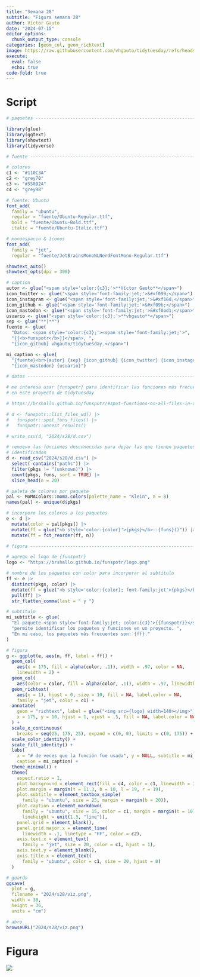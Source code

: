 ```yaml
---
title: "Semana 28"
subtitle: "Figura semana 28"
author: Víctor Gauto
date: "2024-07-15"
editor_options:
  chunk_output_type: console
categories: [geom_col, geom_richtext]
image: https://raw.githubusercontent.com/vhgauto/tidytuesday/refs/heads/main/2024/s28/viz.png
execute:
  eval: false
  echo: true
code-fold: true
---
```



# Script

```r

# paquetes ----------------------------------------------------------------

library(glue)
library(ggtext)
library(showtext)
library(tidyverse)

# fuente ------------------------------------------------------------------

# colores
c1 <- "#110C3A"
c2 <- "grey70"
c3 <- "#55092A"
c4 <- "grey98"

# fuente: Ubuntu
font_add(
  family = "ubuntu", 
  regular = "fuente/Ubuntu-Regular.ttf",
  bold = "fuente/Ubuntu-Bold.ttf",
  italic = "fuente/Ubuntu-Italic.ttf")

# monoespacio & íconos
font_add(
  family = "jet", 
  regular = "fuente/JetBrainsMonoNLNerdFontMono-Regular.ttf")

showtext_auto()
showtext_opts(dpi = 300)

# caption
autor <- glue("<span style='color:{c3};'>**Víctor Gauto**</span>")
icon_twitter <- glue("<span style='font-family:jet;'>&#xf099;</span>")
icon_instagram <- glue("<span style='font-family:jet;'>&#xf16d;</span>")
icon_github <- glue("<span style='font-family:jet;'>&#xf09b;</span>")
icon_mastodon <- glue("<span style='font-family:jet;'>&#xf0ad1;</span>")
usuario <- glue("<span style='color:{c3};'>**vhgauto**</span>")
sep <- glue("**|**")
fuente <- glue(
  "Datos: <span style='color:{c3};'><span style='font-family:jet;'>",
  "{{<b>funspotr</b>}}</span>, ",
  "{icon_github} vhgauto/tidytuesday.</span>")

mi_caption <- glue(
  "{fuente}<br>{autor} {sep} {icon_github} {icon_twitter} {icon_instagram} ",
  "{icon_mastodon} {usuario}")

# datos -------------------------------------------------------------------

# me interesa usar {funspotr} para identificar las funciones más frecuentes 
# en este proyecto de tidytuesday

# https://brshallo.github.io/funspotr/#spot-functions-on-all-files-in-a-project

# d <- funspotr::list_files_wd() |> 
#   funspotr::spot_funs_files() |> 
#   funspotr::unnest_results()

# write_csv(d, "2024/s28/d.csv")

# remuevo las funciones desconocidas para dejar las que tienen paquetes 
# identificados
d <- read_csv("2024/s28/d.csv") |> 
  select(-contains("paths")) |> 
  filter(pkgs != "(unknown)") |> 
  count(pkgs, funs, sort = TRUE) |> 
  slice_head(n = 20)

# paleta de colores por paquete
pal <- MoMAColors::moma.colors(palette_name = "Klein", n = 8)
names(pal) <- unique(d$pkgs)

# incorporo los colores a los paquetes
e <- d |> 
  mutate(color = pal[pkgs]) |> 
  mutate(ff = glue("<b style='color:{color}'>{pkgs}</b>::{funs}()")) |> 
  mutate(ff = fct_reorder(ff, n))

# figura ------------------------------------------------------------------

# agrego el logo de {funspotr}
logo <- "https://brshallo.github.io/funspotr/logo.png"

# nombre de los paquetes con color para incorporar al subtítulo
ff <- e |> 
  distinct(pkgs, color) |> 
  mutate(ff = glue("<b style='color:{color}; font-family:jet'>{pkgs}</b>")) |> 
  pull(ff) |> 
  str_flatten_comma(last = " y ")

# subtítulo
mi_subtitle <- glue(
  "El paquete <span style='font-family:jet; color:{c3}'>{{funspotr}}</span> ",
  "permite identificar los paquetes y funciones en un proyecto. ",
  "En mi caso, los paquetes más frecuentes son: {ff}."
)

# figura
g <- ggplot(e, aes(n, ff, label = ff)) +
  geom_col(
    aes(x = 175, fill = alpha(color, .1)), width = .97, color = NA,
    linewidth = 2) +
  geom_col(
    aes(color = color, fill = alpha(color, .1)), width = .97, linewidth = .3) +
  geom_richtext(
    aes(x = 1), hjust = 0, size = 10, fill = NA, label.color = NA,
    family = "jet", color = c1) +
  annotate(
    geom = "richtext", label = glue("<img src={logo} width=140></img>"), 
    x = 175, y = 10, hjust = 1, vjust = .5, fill = NA, label.color = NA
  ) +
  scale_x_continuous(
    breaks = seq(25, 175, 25), expand = c(0, 0), limits = c(0, 175)) +
  scale_color_identity() +
  scale_fill_identity() +
  labs(
    x = "# de veces que la función fue usada", y = NULL, subtitle = mi_subtitle, 
    caption = mi_caption) +
  theme_minimal() +
  theme(
    aspect.ratio = 1,
    plot.background = element_rect(fill = c4, color = c1, linewidth = 3),
    plot.margin = margin(t = 11.3, b = 10, l = 19, r = 19),
    plot.subtitle = element_textbox_simple(
      family = "ubuntu", size = 25, margin = margin(b = 20)),
    plot.caption = element_markdown(
      family = "ubuntu", size = 15, color = c1, margin = margin(t = 10),
      lineheight = unit(1.3, "line")),
    panel.grid = element_blank(),
    panel.grid.major.x = element_line(
      linewidth = .1, linetype = "FF", color = c2),
    axis.text.x = element_text(
      family = "jet", size = 20, color = c1, hjust = 1),
    axis.text.y = element_blank(),
    axis.title.x = element_text(
      family = "ubuntu", color = c1, size = 20, hjust = 0)
  )

# guardo
ggsave(
  plot = g,
  filename = "2024/s28/viz.png",
  width = 30,
  height = 36,
  units = "cm")

# abro
browseURL("2024/s28/viz.png")
```

# Figura

![](https://raw.githubusercontent.com/vhgauto/tidytuesday/refs/heads/main/2024/s28/viz.png)


